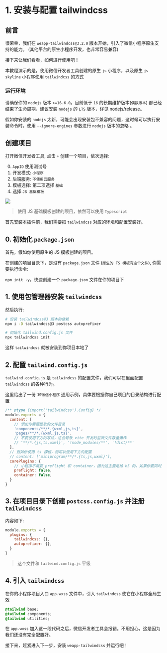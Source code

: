 # 1. 安装与配置 tailwindcss

## 前言

很荣幸，我们在 `weapp-tailwindcss@3.2.0` 版本开始，引入了微信小程序原生支持的能力。 (其他平台的原生小程序开发，也非常容易兼容)

接下来让我们看看，如何进行使用吧！

本教程演示的是，使用微信开发者工具创建的原生 `js` 小程序，以及原生 `js` `skyline` 小程序使用 `tailwindcss` 的方式

### 运行环境

请确保你的 `nodejs` 版本 `>=16.6.0`。目前低于 `16` 的长期维护版本(`偶数版本`) 都已经结束了生命周期，建议安装 `nodejs` 的 `LTS` 版本，详见 [nodejs/release](https://github.com/nodejs/release)。

假如你安装的 `nodejs` 太新，可能会出现安装包不兼容的问题，这时候可以执行安装命令时，使用 `--ignore-engines` 参数进行 `nodejs` 版本的忽略 。

## 创建项目

打开微信开发者工具, 点击 `+` 创建一个项目，依次选择:

0. `AppID` 使用测试号
1. 开发模式: `小程序` 
2. 后端服务: `不使用云服务` 
3. 模板选择: 第二项选择 `基础`
4. 选择 `JS 基础模板`

![](/img/create-project.png)

> 使用 JS 基础模板创建的项目，依然可以使用 `Typescript`

首先安装本插件前，我们需要把 `tailwindcss` 对应的环境和配置安装好。

## 0. 初始化 `package.json`

首先，假如你使用原生的 JS 模板创建的项目。

在创建的项目目录下，是没有 `package.json` 文件 (`原生的 TS 模板有这个文件`), 你需要执行命令:

`npm init -y`，快速创建一个 `package.json` 文件在你的项目下

## 1. 使用包管理器安装 `tailwindcss`

然后执行:

```bash npm2yarn
# 安装 tailwindcss@3 版本的依赖
npm i -D tailwindcss@3 postcss autoprefixer
```

```bash npm2yarn
# 初始化 tailwind.config.js 文件
npx tailwindcss init
```

这样 `tailwindcss` 就被安装到你项目本地了

## 2. 配置 `tailwind.config.js`

`tailwind.config.js` 是 `tailwindcss` 的配置文件，我们可以在里面配置 `tailwindcss` 的各种行为。

这里给出了一份 `JS微信小程序` 通用示例，具体要根据你自己项目的目录结构进行配置

```js title="tailwind.config.js"
/** @type {import('tailwindcss').Config} */
module.exports = {
  content: [
    // 添加你需要提取的文件目录
    'components/**/*.{wxml,js,ts}',
    'pages/**/*.{wxml,js,ts}',
    // 不要使用下方的写法，这会导致 vite 开发时监听文件数量爆炸
    // '**/*.{js,ts,wxml}', '!node_modules/**', '!dist/**'
  ],
  // 假如你使用 ts 模板，则可以使用下方的配置
  // content: ['miniprogram/**/*.{ts,js,wxml}'],
  corePlugins: {
    // 小程序不需要 preflight 和 container，因为这主要是给 h5 的，如果你要同时开发小程序和 h5 端，你应该使用环境变量来控制它
    preflight: false,
    container: false,
  }
}
```

## 3. 在项目目录下创建 `postcss.config.js` 并注册 `tailwindcss`

内容如下:

```js title="postcss.config.js"
module.exports = {
  plugins: {
    tailwindcss: {},
    autoprefixer: {},
  }
}
```

> 这个文件和 `tailwind.config.js` 平级


## 4. 引入 `tailwindcss`

在你的小程序项目入口 `app.wxss` 文件中，引入 `tailwindcss` 使它在小程序全局生效

```css
@tailwind base;
@tailwind components;
@tailwind utilities;
```

在 `app.wxss` 加入这一段代码之后，微信开发者工具会报错。不用担心，这是因为我们还没有完全配置好。

接下来，赶紧进入下一步，安装 `weapp-tailwindcss` 并运行吧！
